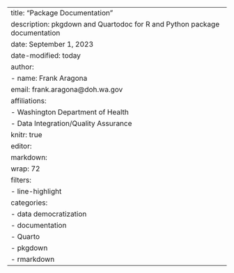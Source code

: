 ---
title: "Package Documentation"
description: pkgdown and Quartodoc for R and Python package documentation
date: September 1, 2023
date-modified: today
author: 
  - name: Frank Aragona
    email: frank.aragona@doh.wa.gov
    affiliations:
      - Washington Department of Health
      - Data Integration/Quality Assurance
knitr: true
editor: 
  markdown: 
    wrap: 72
filters: 
  - line-highlight
categories:
  - data democratization
  - documentation
  - Quarto
  - pkgdown
  - rmarkdown
---